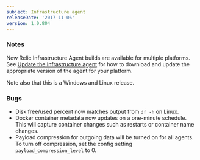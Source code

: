 ```yaml
---
subject: Infrastructure agent
releaseDate: '2017-11-06'
version: 1.0.804
---
```


### Notes

New Relic Infrastructure Agent builds are available for multiple platforms. See [Update the Infrastructure agent](https://docs.newrelic.com/docs/infrastructure/new-relic-infrastructure/installation/update-infrastructure-agent) for how to download and update the appropriate version of the agent for your platform.

Note also that this is a Windows and Linux release.

### Bugs

* Disk free/used percent now matches output from `df -h` on Linux.
* Docker container metadata now updates on a one-minute schedule. This will capture container changes such as restarts or container name changes.
* Payload compression for outgoing data will be turned on for all agents. To turn off compression, set the config setting `payload_compression_level` to 0.
